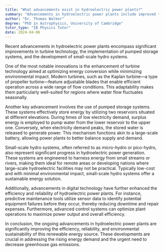 ```yaml
---
title: "What advancements exist in hydroelectric power plants?"
summary: "Advancements in hydroelectric power plants include improved turbine technology, pumped storage systems, and small-scale hydro systems."
author: "Dr. Thomas Walker"
degree: "PhD in Astrophysics, University of Cambridge"
tutor_type: "IB Physics Tutor"
date: 2024-04-06
---
```


Recent advancements in hydroelectric power plants encompass significant improvements in turbine technology, the implementation of pumped storage systems, and the development of small-scale hydro systems.

One of the most notable innovations is the enhancement of turbine technology aimed at optimizing energy conversion while minimizing environmental impact. Modern turbines, such as the Kaplan turbine—a type of propeller turbine—feature adjustable blades that enable efficient operation across a wide range of flow conditions. This adaptability makes them particularly well-suited for regions where water flow fluctuates seasonally.

Another key advancement involves the use of pumped storage systems. These systems effectively store energy by utilizing two reservoirs situated at different elevations. During times of low electricity demand, surplus energy is employed to pump water from the lower reservoir to the upper one. Conversely, when electricity demand peaks, the stored water is released to generate power. This mechanism functions akin to a large-scale battery, allowing power plants to better balance supply and demand.

Small-scale hydro systems, often referred to as micro-hydro or pico-hydro, also represent significant progress in hydroelectric power generation. These systems are engineered to harness energy from small streams or rivers, making them ideal for remote areas or developing nations where large-scale hydroelectric facilities may not be practical. Typically low-cost and with minimal environmental impact, small-scale hydro systems offer a sustainable energy solution.

Additionally, advancements in digital technology have further enhanced the efficiency and reliability of hydroelectric power plants. For instance, predictive maintenance tools utilize sensor data to identify potential equipment failures before they occur, thereby reducing downtime and repair expenses. Furthermore, advanced control systems can optimize plant operations to maximize power output and overall efficiency.

In conclusion, the ongoing advancements in hydroelectric power plants are significantly improving the efficiency, reliability, and environmental sustainability of this renewable energy source. These developments are crucial in addressing the rising energy demand and the urgent need to decrease greenhouse gas emissions.
    